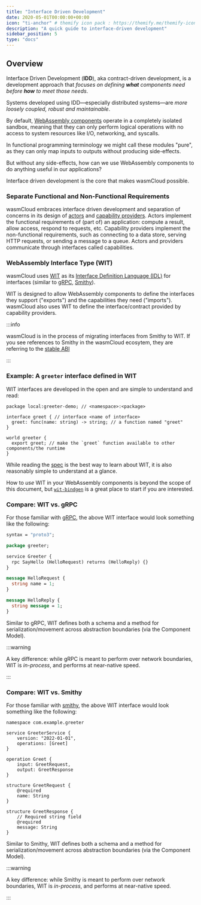```yaml
---
title: "Interface Driven Development"
date: 2020-05-01T00:00:00+00:00
icon: "ti-anchor" # themify icon pack : https://themify.me/themify-icons
description: "A quick guide to interface-driven development"
sidebar_position: 5
type: "docs"
---
```


## Overview

Interface Driven Development (**IDD**), aka contract-driven development, is a development approach that _focuses on defining **what** components need before **how** to meet those needs_.

Systems developed using IDD—especially distributed systems—are _more loosely coupled, robust and maintainable_.

By default, [WebAssembly components](/docs/concepts/webassembly-components) operate in a completely isolated sandbox, meaning that they can only perform logical operations with no access to system resources like I/O, networking, and syscalls.

In functional programming terminology we might call these modules "pure", as they can only map inputs to outputs without producing side-effects.

But without any side-effects, how can we use WebAssembly components to do anything useful in our applications?

Interface driven development is the core that makes wasmCloud possible.

### Separate Functional and Non-Functional Requirements

wasmCloud embraces interface driven development and separation of concerns in its design of [actors](/docs/concepts/actors) and [capability providers](/docs/concepts/capabilities). Actors implement the functional requirements of (part of) an application: compute a result, allow access, respond to requests, etc. Capability providers implement the non-functional requirements, such as connecting to a data store, serving HTTP requests, or sending a message to a queue. Actors and providers communicate through interfaces called capabilities.

### WebAssembly Interface Type (WIT)

wasmCloud uses [WIT][wit-spec] as its [Interface Definition Language (IDL)][wiki-idl] for interfaces (similar to [gRPC][grpc], [Smithy][smithy]).

WIT is designed to allow WebAssembly components to define the interfaces they support ("exports") and the capabilities they need ("imports"). wasmCloud also uses WIT to define the interface/contract provided by capability providers.

:::info

wasmCloud is in the process of migrating interfaces from Smithy to WIT. If you see references to Smithy in the wasmCloud ecosytem, they are referring to the [stable ABI](/docs/hosts/abis/wasmbus/)

:::

### Example: A `greeter` interface defined in WIT

WIT interfaces are developed in the open and are simple to understand and read:

```wit
package local:greeter-demo; // <namespace>:<package>

interface greet { // interface <name of interface>
  greet: func(name: string) -> string; // a function named "greet"
}

world greeter {
  export greet; // make the `greet` function available to other components/the runtime
}
```

While reading the [spec][wit-spec] is the best way to learn about WIT, it is also reasonably simple to understand at a glance.

How to _use_ WIT in your WebAssembly components is beyond the scope of this document, but [`wit-bindgen`][wit-bindgen] is a great place to start if you are interested.

[wit-bindgen]: https://github.com/bytecodealliance/wit-bindgen

### Compare: WIT vs. gRPC

For those familiar with [gRPC][grpc], the above WIT interface would look something like the following:

```proto
syntax = "proto3";

package greeter;

service Greeter {
  rpc SayHello (HelloRequest) returns (HelloReply) {}
}

message HelloRequest {
  string name = 1;
}

message HelloReply {
  string message = 1;
}
```

Similar to gRPC, WIT defines both a schema and a method for serialization/movement across abstraction boundaries (via the Component Model).

:::warning

A key difference: while gRPC is meant to perform over network boundaries, WIT is _in-process_, and performs at near-native speed.

:::

### Compare: WIT vs. Smithy

For those familiar with [smithy][smithy], the above WIT interface would look something like the following:

```smithy
namespace com.example.greeter

service GreeterService {
    version: "2022-01-01",
    operations: [Greet]
}

operation Greet {
    input: GreetRequest,
    output: GreetResponse
}

structure GreetRequest {
    @required
    name: String
}

structure GreetResponse {
    // Required string field
    @required
    message: String
}
```

Similar to Smithy, WIT defines both a schema and a method for serialization/movement across abstraction boundaries (via the Component Model).

:::warning

A key difference: while Smithy is meant to perform over network boundaries, WIT is _in-process_, and performs at near-native speed.

:::

[wit-spec]: https://github.com/WebAssembly/component-model/blob/main/design/mvp/WIT.md
[wiki-idl]: https://en.wikipedia.org/wiki/Interface_description_language
[smithy]: https://smithy.io
[grpc]: https://grpc.io/
